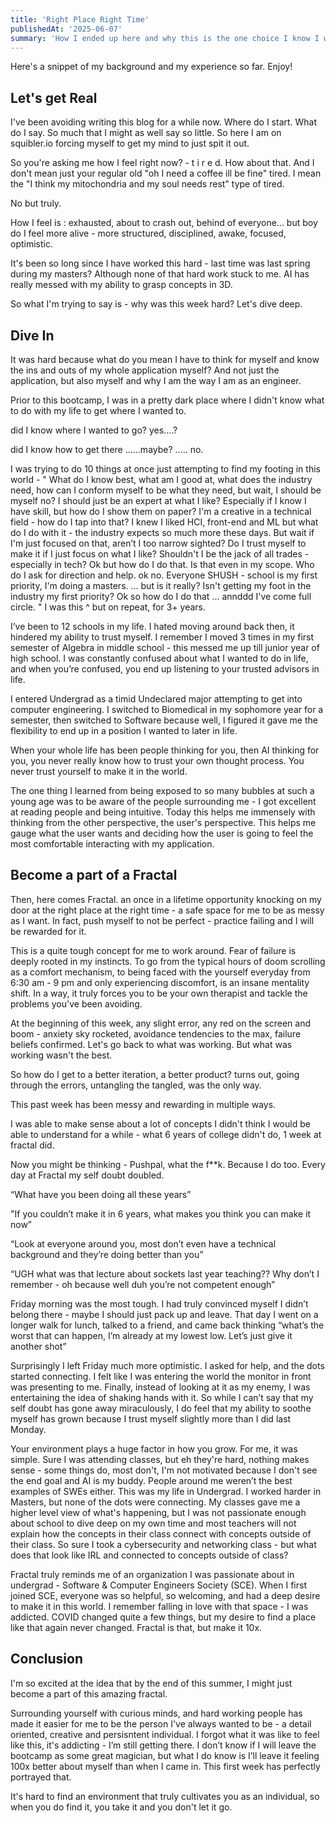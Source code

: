 ```yaml
---
title: 'Right Place Right Time'
publishedAt: '2025-06-07'
summary: 'How I ended up here and why this is the one choice I know I won't regret'
---
```


Here's a snippet of my background and my experience so far. Enjoy!

## Let's get Real 

I've been avoiding writing this blog for a while now. Where do I start.  What do I say. So much that I might as well say so little.  So here I am on squibler.io forcing myself to get my mind to just spit it out. 

So you're asking me how I feel right now? - t i r e d. How about that. And I don't mean just your regular old "oh I need a coffee ill be fine" tired. I mean the "I think my mitochondria and my soul needs rest" type of tired.  

No but truly. 

How I feel is : exhausted, about to crash out, behind of everyone... but boy do I feel more alive - more structured, disciplined, awake, focused, optimistic. 

It's been so long since I have worked this hard - last time was last spring during my masters? Although none of that hard work stuck to me. AI has really messed with my ability to grasp concepts in 3D. 
 
So what I'm trying to say is - why was this week hard? Let's dive deep. 


## Dive In

It was hard because what do you mean I have to think for myself and know the ins and outs of my whole application myself? And not just the application, but also myself and why I am the way I am as an engineer. 

Prior to this bootcamp, I was in a pretty dark place where I didn't know what to do with my life to get where I wanted to.

did I know where I wanted to go? yes....?

did I know how to get there ......maybe? ..... no.

I was trying to do 10 things at once just attempting to find my footing in this world - 
"
What do I know best, what am I good at, what does the industry need, how can I conform myself to be what they need, but wait, I should be myself no?  I should just be an expert at what I like? Especially if I know I have skill, but how do I show them on paper? I'm a creative in a technical field - how do I tap into that? I knew I liked HCI, front-end and ML but what do I do with it - the industry expects so much more these days. But wait if I'm just focused on that, aren’t I too narrow sighted? Do I trust myself to make it if I just focus on what I like? Shouldn't I be the jack of all trades - especially in tech? Ok but how do I do that. Is that even in my scope. Who do I ask for direction and help. ok no. Everyone SHUSH - school is my first priority, I'm doing a masters. ... but is it really? Isn't getting my foot in the industry my first priority? Ok so how do I do that ... annddd I've come full circle. 
"
I was this ^ but on repeat, for 3+ years.

I’ve been to 12 schools in my life. I hated moving around back then, it hindered my ability to trust myself. I remember I moved 3 times in my first semester of Algebra in middle school - this messed me up till junior year of high school. I was constantly confused about what I wanted to do in life,  and when you’re confused, you end up listening to your trusted advisors in life. 

I entered Undergrad as a timid Undeclared major attempting to get into computer engineering. I switched to Biomedical in my sophomore year for a semester, then switched to Software because well, I figured it gave me the flexibility to end up in a position I wanted to later in life. 

When your whole life has been people thinking for you, then AI thinking for you, you never really know how to trust your own thought process. You never trust yourself to make it in the world. 

The one thing I learned from being exposed to so many bubbles at such a young age was to be aware of the people surrounding me - I got excellent at reading people and being intuitive. Today this helps me immensely with thinking from the other perspective, the user's perspective. This helps me gauge what the user wants and deciding how the user is going to feel the most comfortable interacting with my application. 


## Become a part of a Fractal

Then, here comes Fractal. an once in a lifetime opportunity knocking on my door at the right place at the right time - a safe space for me to be as messy as I want. In fact, push myself to not be perfect - practice failing and I will be rewarded for it. 

This is a quite tough concept for me to work around. Fear of failure is deeply rooted in my instincts. To go from the typical hours of doom scrolling as a comfort mechanism, to being faced with the yourself everyday from 6:30 am - 9 pm and only experiencing discomfort, is an insane mentality shift. In a way, it truly forces you to be your own therapist and tackle the problems you've been avoiding.

At the beginning of this week, any slight error, any red on the screen and boom - anxiety sky rocketed, avoidance tendencies to the max, failure beliefs confirmed. Let's go back to what was working. But what was working wasn't the best. 

So how do I get to a better iteration, a better product? turns out, going through the errors, untangling the tangled, was the only way. 

This past week has been messy and rewarding in multiple ways.

I was able to make sense about a lot of concepts I didn't think I would be able to understand for a while - what 6 years of college didn't do, 1 week at fractal did.

Now you might be thinking - Pushpal, what the f**k. Because I do too. Every day at Fractal my self doubt doubled. 

“What have you been doing all these years”

"If you couldn’t make it in 6 years, what makes you think you can make it now”

“Look at everyone around you, most don’t even have a technical background and they’re doing better than you” 

“UGH what was that lecture about sockets last year teaching?? Why don’t I remember - oh because well duh you’re not competent enough” 


Friday morning was the most tough. I had truly convinced myself I didn’t belong there - maybe I should just pack up and leave. That day I went on a longer walk for lunch, talked to a friend, and came back thinking “what’s the worst that can happen, I’m already at my lowest low. Let’s just give it another shot” 

Surprisingly I left Friday much more optimistic. I asked for help, and the dots started connecting. I felt like I was entering the world the monitor in front was presenting to me. Finally, instead of looking at it as my enemy, I was entertaining the idea of shaking hands with it. So while I can’t say that my self doubt has gone away miraculously, I do feel that my ability to soothe myself has grown because I trust myself slightly more than I did last Monday. 

Your environment plays a huge factor in how you grow. For me, it was simple. Sure I was attending classes, but eh they're hard, nothing makes sense - some things do, most don't, I'm not motivated because I don't see the end goal and AI is my buddy. People around me weren’t the best examples of SWEs either. This was my life in Undergrad. I worked harder in Masters, but none of the dots were connecting. My classes gave me a higher level view of what's happening, but I was not passionate enough about school to dive deep on my own time and most teachers will not explain how the concepts in their class connect with concepts outside of their class. So sure I took a cybersecurity and networking class - but what does that look like IRL and connected to concepts outside of class?  

Fractal truly reminds me of an organization I was passionate about in undergrad - Software & Computer Engineers Society (SCE). When I first joined SCE, everyone was so helpful, so welcoming, and had a deep desire to make it in this world. I remember falling in love with that space - I was addicted. COVID changed quite a few things, but my desire to find a place like that again never changed. Fractal is that, but make it 10x. 

## Conclusion

I'm so excited at the idea that by the end of this summer, I might just become a part of this amazing fractal.

Surrounding yourself with curious minds, and hard working people has made it easier for me to be the person I've always wanted to be - a detail oriented, creative and persisntent individual. I forgot what it was like to feel like this, it's addicting - I’m still getting there. I don’t know if I will leave the bootcamp as some great magician, but what I do know is I’ll leave it feeling 100x better about myself than when I came in. This first week has perfectly portrayed that. 

It's hard to find an environment that truly cultivates you as an individual, so when you do find it, you take it and you don't let it go.